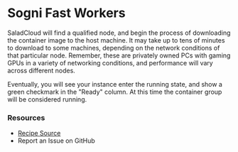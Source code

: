 # Sogni Fast Workers

SaladCloud will find a qualified node, and begin the process of downloading the container image to the host machine. It may take up to tens of minutes to download to some machines, depending on the network conditions of that particular node. Remember, these are privately owned PCs with gaming GPUs in a variety of networking conditions, and performance will vary across different nodes.

Eventually, you will see your instance enter the running state, and show a green checkmark in the "Ready" column. At this time the container group will be considered running.

### Resources

- [Recipe Source](https://github.com/SaladTechnologies/salad-recipes/tree/master/recipes/sogni-fast-workers)
- <Link url={`https://github.com/SaladTechnologies/salad-recipes/issues/new?title=Sogni%20Fast%20Workers&body=%3C%21---%20Please%20describe%20the%20issue%20you%20are%20having%20with%20this%20recipe%2C%20and%20include%20as%20much%20detail%20as%20possible%2C%20including%20any%20relevant%20logs.%20--%3E%0AImage%3A%20${props.container.image}`}>Report an Issue on GitHub</Link>